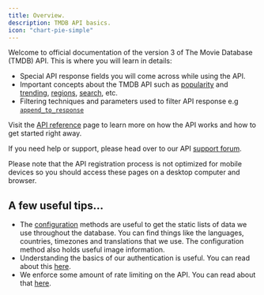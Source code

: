 ```yaml
---
title: Overview.
description: TMDB API basics.
icon: "chart-pie-simple"
---
```


Welcome to official documentation of the version 3 of The Movie Database (TMDB) API. This is where you will learn in details:

- Special API response fields you will come across while using the API.
- Important concepts about the TMDB API such as [popularity]() and [trending](), [regions](), [search](), etc.
- Filtering techniques and parameters used to filter API response e.g [`append_to_response`]()

Visit the [API reference](https://emiloju.mintlify.app/api-reference/introduction) page to learn more on how the API works and how to get started right away.

If you need help or support, please head over to our API [support forum](https://www.themoviedb.org/talk/category/5047958519c29526b50017d6).

<Note>
Please note that the API registration process is not optimized for mobile devices so you should access these pages on a desktop computer and browser.
</Note>


## A few useful tips...

- The [configuration](https://emiloju.mintlify.app/api-reference/configuration/get-configuration-details) methods are useful to get the static lists of data we use throughout the database. 
You can find things like the languages, countries, timezones and translations that we use. The configuration method also holds useful image information.
- Understanding the basics of our authentication is useful. You can read about this [here](https://emiloju.mintlify.app/api-reference/authentication).
- We enforce some amount of rate limiting on the API. You can read about that [here](https://emiloju.mintlify.app/api-reference/rate_limit).




